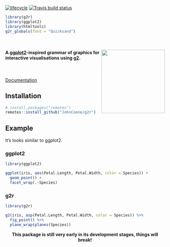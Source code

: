 [![lifecycle](https://img.shields.io/badge/lifecycle-experimental-orange.svg)](https://www.tidyverse.org/lifecycle/#experimental) [![Travis build status](https://travis-ci.org/JohnCoene/g2r.svg?branch=master)](https://travis-ci.org/JohnCoene/g2r)

```r
library(g2r)
library(ggplot2)
library(htmltools)
g2r_globals(font = "Quicksand")
```

<br/>

<div class="row">

<div class="jumbotron">
<img src="logo.png" height="200px" align="right"/>
<h4>A <a href="https://ggplot2.tidyverse.org/" class="link" target="_blank">ggplot2</a>-inspired grammar of graphics for interactive visualisations using <a href="https://antv.alipay.com/zh-cn/g2/3.x/" class="link" target="_blank">g2</a>.</h4>
<p>
<br/>
<br/>
<a class="btn btn-primary btn-lg" href="articles/" role="button">Documentation</a>
</p>
</div>

</div>

## Installation

``` r
# install.packages("remotes")
remotes::install_github("JohnCoene/g2r")
```

## Example

It's looks similar to ggplot2.

<div class="row">
<div class="col-md-6">

### ggplot2

```r
library(ggplot2)

ggplot(iris, aes(Petal.Length, Petal.Width, color = Species)) +
  geom_point() +
  facet_wrap(.~Species)
```

</div>
<div class="col-md-6">

### g2r

```r
library(g2r)

g2(iris, asp(Petal.Length, Petal.Width, color = Species)) %>% 
  fig_point() %>%
  plane_wrap(planes(Species))
```
</div>
</div>

<div class="alert alert-warning" role="alert" style="text-align:center;">
<b>This package is still very early in its development stages, things will break!</b>
</div>